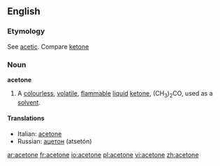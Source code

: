 ==English==

===Etymology===
See [[acetic]]. Compare [[ketone]]

===Noun===
{{wikipedia}}
'''acetone'''

# {{chemistry}} A [[colourless]], [[volatile]], [[flammable]] [[liquid]] [[ketone]], (CH<sub>3</sub>)<sub>2</sub>CO, used as a [[solvent]].

====Translations====
*Italian: [[acetone]] {{m}}
*Russian: [[ацетон]] (atsetón) {{m}}

[[ar:acetone]]
[[fr:acetone]]
[[io:acetone]]
[[pl:acetone]]
[[vi:acetone]]
[[zh:acetone]]